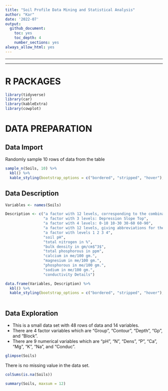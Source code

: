 ```yaml
---
title: "Soil Profile Data Mining and Statistical Analysis"
author: "Kar"
date: '2022-07'
output:
  github_document:
    toc: yes
    toc_depth: 4
    number_sections: yes
always_allow_html: yes
---
```


***

***

# R PACKAGES

```r
library(tidyverse)
library(car)
library(kableExtra)
library(cowplot)


```


# DATA PREPARATION

## Data Import

Randomly sample 10 rows of data from the table

```r
sample_n(Soils, 10) %>% 
  kbl() %>%
  kable_styling(bootstrap_options = c("bordered", "stripped", "hover"), full_width = F)

```

## Data Description

```r
Variables <- names(Soils)

Description <- c("a factor with 12 levels, corresponding to the combinations of Contour and Depth",
                 "a factor with 3 levels: Depression Slope Top",
                 "a factor with 4 levels: 0-10 10-30 30-60 60-90",
                 "a factor with 12 levels, giving abbreviations for the groups: D0 D1 D3 D6 S0 S1 S3 S6 T0 T1 T3 T6",
                 "a factor with levels 1 2 3 4",
                 "soil pH",
                 "total nitrogen in %",
                 "bulk density in gm/cm$^3$",
                 "total phosphorous in ppm",
                 "calcium in me/100 gm.",
                 "magnesium in me/100 gm.",
                 "phosphorous in me/100 gm.",
                 "sodium in me/100 gm.",
                 "conductivity Details")

data.frame(Variables, Description) %>% 
  kbl() %>%
  kable_styling(bootstrap_options = c("bordered", "stripped", "hover"), full_width = F)
  

```

## Data Exploration

* This is a small data set with 48 rows of data and 14 variables. 
* There are 4 factor variables which are "Group", "Contour", "Depth", "Gp", and "Block".  
* There are 9 numerical variables which are "pH",  "N",  "Dens",  "P",  "Ca",  "Mg",  "K",  "Na", and "Conduc".  

```r
glimpse(Soils)

```
There is no missing value in the data set. 

```r
colSums(is.na(Soils))
```

```r
summary(Soils, maxsum = 12)

```



